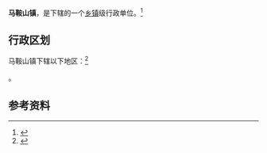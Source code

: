 {{中国乡级行政区|22/03/23/103/000}}

'''马鞍山镇'''，是{{PRC admin/fullname|22/03/23/103/000|3}}下辖的一个[[乡镇|乡镇]]级行政单位。<ref>{{PRC admin/ref sgc|{{PRC admin/parent|22/03/23/103/000}}}}</ref>

== 行政区划 ==

马鞍山镇下辖以下地区：<ref>{{PRC admin/ref sgc|22/03/23/103/000}}</ref>

{{PRC admin/children|22/03/23/103/000}}。

== 参考资料 ==

{{reflist}}

{{行政区划小作品}}
{{PRC admin/navcat|22/03/23/103/000}}